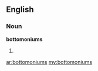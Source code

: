 ==English==

===Noun===
'''bottomoniums'''

# {{plural of|[[bottomonium]]}}

[[ar:bottomoniums]]
[[my:bottomoniums]]